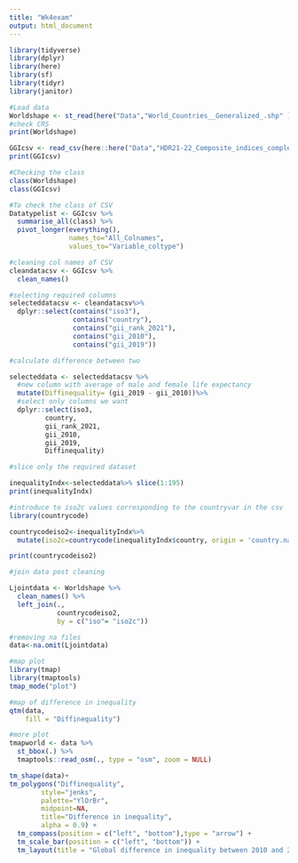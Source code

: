 ```yaml
---
title: "Wk4exam"
output: html_document
---
```

```r
library(tidyverse)
library(dplyr)
library(here)
library(sf)
library(tidyr)
library(janitor)
```

```r
#Load data
Worldshape <- st_read(here("Data","World_Countries__Generalized_.shp" ))
#check CRS
print(Worldshape)

GGIcsv <- read_csv(here::here("Data","HDR21-22_Composite_indices_complete_time_series.csv"))
print(GGIcsv)
```
```r
#Checking the class
class(Worldshape)
class(GGIcsv)
```

```r
#To check the class of CSV
Datatypelist <- GGIcsv %>% 
  summarise_all(class) %>%
  pivot_longer(everything(), 
               names_to="All_Colnames", 
               values_to="Variable_coltype")

```


```r
#cleaning col names of CSV
cleandatacsv <- GGIcsv %>%
  clean_names()
```

```r
#selecting required columns
selecteddatacsv <- cleandatacsv%>%
  dplyr::select(contains("iso3"), 
                contains("country"),
                contains("gii_rank_2021"),
                contains("gii_2010"),
                contains("gii_2019"))
```


```r
#calculate difference between two

selecteddata <- selecteddatacsv %>% 
  #new column with average of male and female life expectancy
  mutate(Diffinequality= (gii_2019 - gii_2010))%>%
  #select only columns we want
  dplyr::select(iso3,
         country,
         gii_rank_2021, 
         gii_2010,
         gii_2019,
         Diffinequality)
```

```r
#slice only the required dataset

inequalityIndx<-selecteddata%>% slice(1:195)
print(inequalityIndx)
```
```r
#introduce to iso2c values corresponding to the countryvar in the csv
library(countrycode)

countrycodeiso2<-inequalityIndx%>%
  mutate(iso2c=countrycode(inequalityIndx$country, origin = 'country.name', destination = 'iso2c'))

print(countrycodeiso2)
```

```r
#join data post cleaning

Ljointdata <- Worldshape %>% 
  clean_names() %>%
  left_join(., 
            countrycodeiso2,
            by = c("iso"= "iso2c"))

```

```r
#removing na files
data<-na.omit(Ljointdata)
```

```r
#map plot
library(tmap)
library(tmaptools)
tmap_mode("plot")

#map of difference in inequality 
qtm(data, 
    fill = "Diffinequality")

```
```r
#more plot
tmapworld <- data %>%
  st_bbox(.) %>% 
  tmaptools::read_osm(., type = "osm", zoom = NULL)

```

```r
tm_shape(data)+
tm_polygons("Diffinequality", 
        style="jenks",
        palette="YlOrBr",
        midpoint=NA,
        title="Difference in inequality",
        alpha = 0.9) + 
  tm_compass(position = c("left", "bottom"),type = "arrow") + 
  tm_scale_bar(position = c("left", "bottom")) +
  tm_layout(title = "Global difference in inequality between 2010 and 2019", legend.position = c("right", "bottom"))

```


